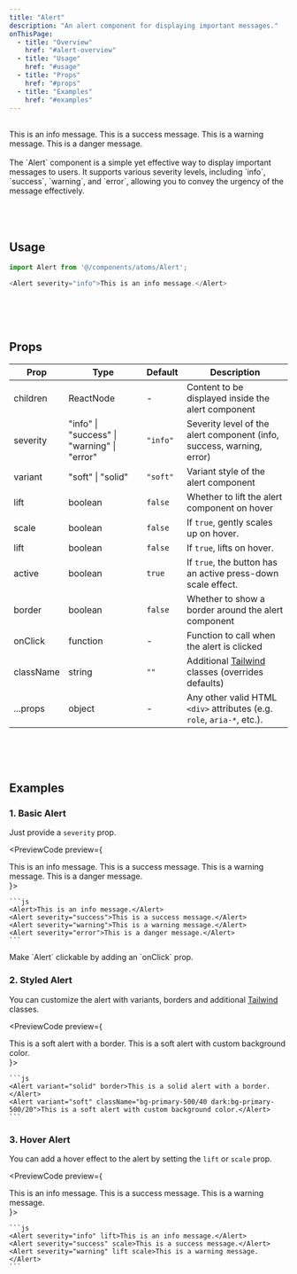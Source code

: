 ```yaml
---
title: "Alert"
description: "An alert component for displaying important messages."
onThisPage:
  - title: "Overview"
    href: "#alert-overview"
  - title: "Usage"
    href: "#usage"
  - title: "Props"
    href: "#props"
  - title: "Examples"
    href: "#examples"
---
```


<div id="alert-overview" />

<br/>

<div className="flex flex-col justify-center items-center gap-5">
    <Alert lift>This is an info message.</Alert>
    <Alert severity="success" lift>This is a success message.</Alert>
    <Alert severity="warning" scale>This is a warning message.</Alert>
    <Alert severity="error" scale>This is a danger message.</Alert>
</div>

<br/>

<div>
    The `Alert` component is a simple yet effective way to display important messages to users. It supports various severity levels, including `info`, `success`, `warning`, and `error`, allowing you to convey the urgency of the message effectively.
</div>

<br/>
<br/>
<br/>
<Divider />
<div id="usage" />

## Usage

```js
import Alert from '@/components/atoms/Alert';

<Alert severity="info">This is an info message.</Alert>
```

<br/>
<br/>
<br/>
<Divider />
<div id="props" />

## Props

| **Prop**  | **Type**                                    | **Default** | **Description**                                                                         |
|-----------|---------------------------------------------|-------------|-----------------------------------------------------------------------------------------|
| children  | ReactNode                                   | -           | Content to be displayed inside the alert component                                      |
| severity  | "info" \| "success" \| "warning" \| "error" | `"info"`    | Severity level of the alert component (info, success, warning, error)                   |
| variant   | "soft" \| "solid"                           | `"soft"`    | Variant style of the alert component                                                    |
| lift      | boolean                                     | `false`     | Whether to lift the alert component on hover                                            |
| scale     | boolean                                     | `false`     | If `true`, gently scales up on hover.                                                   |
| lift      | boolean                                     | `false`     | If `true`, lifts on hover.                                                              |
| active    | boolean                                     | `true`      | If `true`, the button has an active press-down scale effect.                            |
| border    | boolean                                     | `false`     | Whether to show a border around the alert component                                     |
| onClick   | function                                    | -           | Function to call when the alert is clicked                                              |
| className | string                                      | `""`        | Additional [Tailwind](https://tailwindcss.com) classes (overrides defaults)             |
| ...props  | object                                      | -           | Any other valid HTML <code>&lt;div&gt;</code> attributes (e.g. `role`, `aria-*`, etc.). |

<br/>
<br/>
<br/>
<Divider />
<div id="examples" />

## Examples

### 1. Basic Alert
Just provide a `severity` prop.

<PreviewCode preview={
    <div className="flex flex-col gap-3">
        <Alert>This is an info message.</Alert>
        <Alert severity="success">This is a success message.</Alert>
        <Alert severity="warning">This is a warning message.</Alert>
        <Alert severity="error">This is a danger message.</Alert>
    </div>
}>

    ```js
    <Alert>This is an info message.</Alert>
    <Alert severity="success">This is a success message.</Alert>
    <Alert severity="warning">This is a warning message.</Alert>
    <Alert severity="error">This is a danger message.</Alert>
    ```
</PreviewCode>

<Tip>
    Make `Alert` clickable by adding an `onClick` prop.
</Tip>

### 2. Styled Alert
You can customize the alert with variants, borders and additional [Tailwind](https://tailwindcss.com) classes.

<PreviewCode preview={
    <div className="flex flex-col gap-3">
        <Alert severity="success" variant="soft" border>This is a soft alert with a border.</Alert>
        <Alert variant="soft" className="bg-primary-500/40 dark:bg-primary-500/20">This is a soft alert with custom background color.</Alert>
    </div>
}>

    ```js
    <Alert variant="solid" border>This is a solid alert with a border.</Alert>
    <Alert variant="soft" className="bg-primary-500/40 dark:bg-primary-500/20">This is a soft alert with custom background color.</Alert>
    ```
</PreviewCode>


### 3. Hover Alert
You can add a hover effect to the alert by setting the `lift` or `scale` prop.

<PreviewCode preview={
    <div className="flex flex-col gap-3">
        <Alert severity="info" lift>This is an info message.</Alert>
        <Alert severity="success" scale>This is a success message.</Alert>
        <Alert severity="warning" lift scale>This is a warning message.</Alert>
    </div>
}>

    ```js
    <Alert severity="info" lift>This is an info message.</Alert>
    <Alert severity="success" scale>This is a success message.</Alert>
    <Alert severity="warning" lift scale>This is a warning message.</Alert>
    ```
</PreviewCode>

<br/>
<br/>
